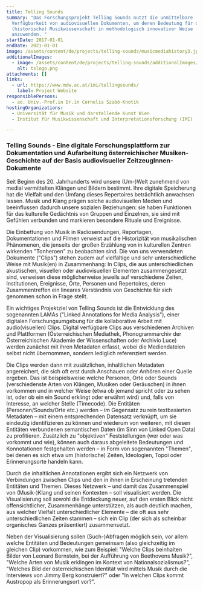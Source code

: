 ```yaml
---
title: Telling Sounds
summary: "Das Forschungsprojekt Telling Sounds nutzt die unmittelbare
  Verfügbarkeit von audiovisuellen Dokumenten, um deren Bedeutung für die
  (historische) Musikwissenschaft in methodologisch innovativer Weise
  anzuwenden. "
startDate: 2017-01-01
endDate: 2021-01-01
image: /assets/content/de/projects/telling-sounds/musicmediahistory3.jpg
additionalImages:
  - image: /assets/content/de/projects/telling-sounds/additionalImages/tslogo.png
    alt: tslogo.png
attachments: []
links:
  - url: https://www.mdw.ac.at/imi/tellingsounds/
    label: Project Website
responsiblePersons:
  - ao. Univ.-Prof.in Dr.in Cornelia Szabó-Knotik
hostingOrganizations:
  - Universität für Musik und darstellende Kunst Wien
  - Institut für Musikwissenschaft und Interpretationsforschung (IMI)

---
```

### **Telling Sounds - Eine digitale Forschungsplattform zur Dokumentation und Aufarbeitung österreichischer Musiken-Geschichte auf der Basis audiovisueller ZeitzeugInnen-Dokumente**

Seit Beginn des 20. Jahrhunderts wird unsere (Um-)Welt zunehmend von medial vermittelten Klängen und Bildern bestimmt. Ihre digitale Speicherung hat die Vielfalt und den Umfang dieses Repertoires beträchtlich anwachsen lassen. Musik und Klang prägen solche audiovisuellen Medien und beeinflussen dadurch unsere sozialen Beziehungen: sie haben Funktionen für das kulturelle Gedächtnis von Gruppen und Einzelnen, sie sind mit Gefühlen verbunden und markieren besondere Rituale und Ereignisse.

Die Einbettung von Musik in Radiosendungen, Reportagen, Dokumentationen und Filmen verweist auf die Historizität von musikalischen Phänomenen, die jenseits der großen Erzählung von in kulturellen Zentren wirkenden "Tonheroen" zu beobachten sind. Die von uns verwendeten Dokumente ("Clips") stehen zudem auf vielfältige und sehr unterschiedliche Weise mit Musik(en) in Zusammenhang: In Clips, die aus unterschiedlichen akustischen, visuellen oder audiovisuellen Elementen zusammengesetzt sind, verweisen diese möglicherweise jeweils auf verschiedene Zeiten, Institutionen, Ereignisse, Orte, Personen und Repertoires, deren Zusammentreffen ein lineares Verständnis von Geschichte für sich genommen schon in Frage stellt.

Ein wichtiges Projektziel von Telling Sounds ist die Entwicklung des sogenannten LAMAs ("Linked Annotations for Media Analysis"), einer digitalen Forschungsumgebung für die kollaborative Arbeit mit audio(visuellen) Clips. Digital verfügbare Clips aus verschiedenen Archiven und Plattformen (Österreichischen Mediathek, Phonogrammarchiv der Österreichischen Akademie der Wissenschaften oder Archivio Luce) werden zunächst mit ihren Metadaten erfasst, wobei die Mediendateien selbst nicht übernommen, sondern lediglich referenziert werden.

Die Clips werden dann mit zusätzlichen, inhaltlichen Metadaten angereichert, die sich oft erst durch Anschauen oder Anhören einer Quelle ergeben. Das ist beispielsweise welche Personen, Orte oder Sounds (verschiedenste Arten von Klängen, Musiken oder Geräuschen) in ihnen vorkommen und in welcher Weise (etwa ob jemand spricht oder zu sehen ist, oder ob ein ein Sound erklingt oder erwähnt wird) und, falls von Interesse, an welcher Stelle (Timecode). Die Entitäten (Personen/Sounds/Orte etc.) werden – im Gegensatz zu rein textbasierten Metadaten – mit einem entsprechenden Datensatz verknüpft, um sie eindeutig identifizieren zu können und wiederum von weiteren, mit diesen Entitäten verbundenen semantischen Daten (im Sinn von Linked Open Data) zu profitieren. Zusätzlich zu "objektiven" Feststellungen (wer oder was vorkommt und wie), können auch daraus abgeleitete Bedeutungen und Konnotationen festgehalten werden – in Form von sogenannten "Themen", bei denen es sich etwa um (historische) Zeiten, Ideologien, Topoi oder Erinnerungsorte handeln kann.

Durch die inhaltlichen Annotationen ergibt sich ein Netzwerk von Verbindungen zwischen Clips und den in ihnen in Erscheinung tretenden Entitäten und Themen. Dieses Netzwerk – und damit das Zusammenspiel von (Musik-)Klang und seinen Kontexten – soll visualisiert werden. Die Visualisierung soll sowohl die Entdeckung neuer, auf den ersten Blick nicht offensichtlicher, Zusammenhänge unterstützen, als auch deutlich machen, aus welcher Vielfalt unterschiedlicher Elemente – die oft aus sehr unterschiedlichen Zeiten stammen – sich ein Clip (der sich als scheinbar organisches Ganzes präsentiert) zusammensetzt.

Neben der Visualisierung sollen (Such-)Abfragen möglich sein, vor allem welche Entitäten und Bedeutungen gemeinsam (also gleichzeitig im gleichen Clip) vorkommen, wie zum Beispiel: "Welche Clips beinhalten Bilder von Leonard Bernstein, bei der Aufführung von Beethovens Musik?", "Welche Arten von Musik erklingen im Kontext von Nationalsozialismus?", "Welches Bild der österreichischen Identität wird mittels Musik durch die Interviews von Jimmy Berg konstruiert?" oder "In welchen Clips kommt Austropop als Erinnerungsort vor?".
